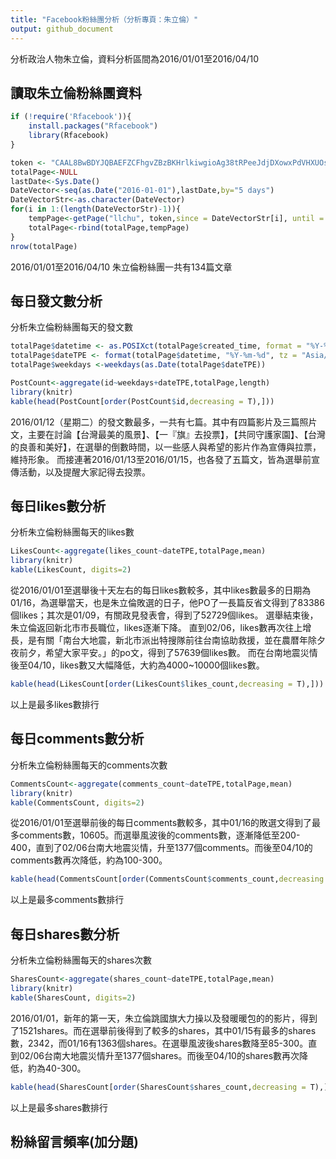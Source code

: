 ```yaml
---
title: "Facebook粉絲團分析（分析專頁：朱立倫）"
output: github_document
---
```


分析政治人物朱立倫，資料分析區間為2016/01/01至2016/04/10

## 讀取朱立倫粉絲團資料 
```r
if (!require('Rfacebook')){
    install.packages("Rfacebook")
    library(Rfacebook)
}
```
```r
token <- "CAAL8BwBDYJQBAEFZCFhgvZBzBKHrlkiwgioAg38tRPeeJdjDXowxPdVHXUOsMz32ddLn09Lg7c9HxjYZADFLIsbr0T4ozZA0zyBEhLAoAcPJey0MiAXFvWuPoUN5ddfKCuXTNery7sOuOrKVpYXKaalXBaTpbaZAFHTvQ3RjLhUDVjX3AucZAXqsKG3ti4SF56Xri7oVlRRECIAZBKIMtNicPQdOxP4KGMZD"
totalPage<-NULL 
lastDate<-Sys.Date()
DateVector<-seq(as.Date("2016-01-01"),lastDate,by="5 days")
DateVectorStr<-as.character(DateVector)
for(i in 1:(length(DateVectorStr)-1)){
    tempPage<-getPage("llchu", token,since = DateVectorStr[i], until = DateVectorStr[i+1])
    totalPage<-rbind(totalPage,tempPage)
}
nrow(totalPage)

```
2016/01/01至2016/04/10 朱立倫粉絲團一共有134篇文章


## 每日發文數分析
分析朱立倫粉絲團每天的發文數
```r
totalPage$datetime <- as.POSIXct(totalPage$created_time, format = "%Y-%m-%dT%H:%M:%S+0000", tz = "GMT") 
totalPage$dateTPE <- format(totalPage$datetime, "%Y-%m-%d", tz = "Asia/Taipei") 
totalPage$weekdays <-weekdays(as.Date(totalPage$dateTPE))

PostCount<-aggregate(id~weekdays+dateTPE,totalPage,length)
library(knitr)
kable(head(PostCount[order(PostCount$id,decreasing = T),]))
```

2016/01/12（星期二）的發文數最多，一共有七篇。其中有四篇影片及三篇照片文，主要在討論【台灣最美的風景】、【一『旗』去投票】，【共同守護家園】、【台灣的良善和美好】，在選舉的倒數時間，以一些感人與希望的影片作為宣傳與拉票，維持形象。
而接連著2016/01/13至2016/01/15，也各發了五篇文，皆為選舉前宣傳活動，以及提醒大家記得去投票。


## 每日likes數分析
分析朱立倫粉絲團每天的likes數
```r
LikesCount<-aggregate(likes_count~dateTPE,totalPage,mean)
library(knitr)
kable(LikesCount, digits=2)
```

從2016/01/01至選舉後十天左右的每日likes數較多，其中likes數最多的日期為01/16，為選舉當天，也是朱立倫敗選的日子，他PO了一長篇反省文得到了83386個likes；其次是01/09，有關政見發表會，得到了52729個likes。
選舉結束後，朱立倫返回新北市市長職位，likes逐漸下降。
直到02/06，likes數再次往上增長，是有關「南台大地震，新北市派出特搜隊前往台南協助救援，並在農暦年除夕夜前夕，希望大家平安。」的po文，得到了57639個likes數。
而在台南地震災情後至04/10，likes數又大幅降低，大約為4000~10000個likes數。

```r
kable(head(LikesCount[order(LikesCount$likes_count,decreasing = T),]))
```

以上是最多likes數排行


## 每日comments數分析
分析朱立倫粉絲團每天的comments次數
```r
CommentsCount<-aggregate(comments_count~dateTPE,totalPage,mean)
library(knitr)
kable(CommentsCount, digits=2)
```

從2016/01/01至選舉前後的每日comments數較多，其中01/16的敗選文得到了最多comments數，10605。而選舉風波後的comments數，逐漸降低至200-400，直到了02/06台南大地震災情，升至1377個comments。而後至04/10的comments數再次降低，約為100-300。

```r
kable(head(CommentsCount[order(CommentsCount$comments_count,decreasing = T),]))
```

以上是最多comments數排行


## 每日shares數分析
分析朱立倫粉絲團每天的shares次數
```r
SharesCount<-aggregate(shares_count~dateTPE,totalPage,mean)
library(knitr)
kable(SharesCount, digits=2)
```

2016/01/01，新年的第一天，朱立倫跳國旗大力操以及發暖暖包的的影片，得到了1521shares。而在選舉前後得到了較多的shares，其中01/15有最多的shares數，2342，而01/16有1363個shares。在選舉風波後shares數降至85-300。直到02/06台南大地震災情升至1377個shares。而後至04/10的shares數再次降低，約為40-300。

```r
kable(head(SharesCount[order(SharesCount$shares_count,decreasing = T),]))
```

以上是最多shares數排行


## 粉絲留言頻率(加分題)